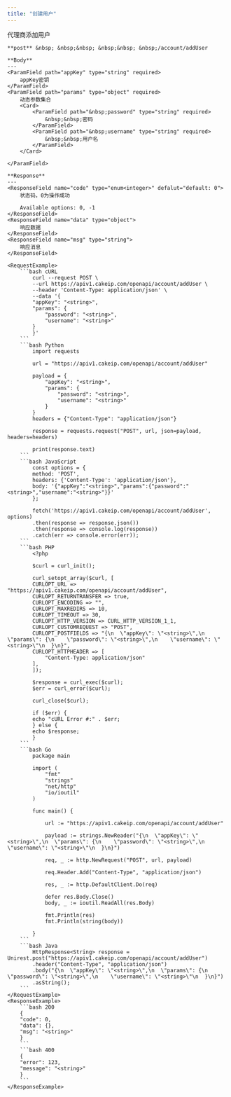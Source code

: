 ```yaml
---
title: "创建用户"
---
```


代理商添加用户

    **post** &nbsp; &nbsp;&nbsp; &nbsp;&nbsp; &nbsp;/account/addUser

    **Body**
    ---
    <ParamField path="appKey" type="string" required>
        appKey密钥
    </ParamField>
    <ParamField path="params" type="object" required>
        动态参数集合
        <Card>
            <ParamField path="&nbsp;password" type="string" required>
                &nbsp;&nbsp;密码
            </ParamField>
            <ParamField path="&nbsp;username" type="string" required>
                &nbsp;&nbsp;用户名
            </ParamField>
        </Card>
        
    </ParamField>

    **Response**
    ---
    <ResponseField name="code" type="enum<integer>" defalut="default: 0">
        状态码，0为操作成功

        Available options: 0, -1
    </ResponseField>
    <ResponseField name="data" type="object">
        响应数据
    </ResponseField>
    <ResponseField name="msg" type="string">
        响应消息
    </ResponseField>

    <RequestExample>
        ```bash cURL
            curl --request POST \
            --url https://apiv1.cakeip.com/openapi/account/addUser \
            --header 'Content-Type: application/json' \
            --data '{
            "appKey": "<string>",
            "params": {
                "password": "<string>",
                "username": "<string>"
            }
            }'
        ```
        ```bash Python
            import requests

            url = "https://apiv1.cakeip.com/openapi/account/addUser"

            payload = {
                "appKey": "<string>",
                "params": {
                    "password": "<string>",
                    "username": "<string>"
                }
            }
            headers = {"Content-Type": "application/json"}

            response = requests.request("POST", url, json=payload, headers=headers)

            print(response.text)
        ```
        ```bash JavaScript
            const options = {
            method: 'POST',
            headers: {'Content-Type': 'application/json'},
            body: '{"appKey":"<string>","params":{"password":"<string>","username":"<string>"}}'
            };

            fetch('https://apiv1.cakeip.com/openapi/account/addUser', options)
            .then(response => response.json())
            .then(response => console.log(response))
            .catch(err => console.error(err));
        ```
        ```bash PHP
            <?php

            $curl = curl_init();

            curl_setopt_array($curl, [
            CURLOPT_URL => "https://apiv1.cakeip.com/openapi/account/addUser",
            CURLOPT_RETURNTRANSFER => true,
            CURLOPT_ENCODING => "",
            CURLOPT_MAXREDIRS => 10,
            CURLOPT_TIMEOUT => 30,
            CURLOPT_HTTP_VERSION => CURL_HTTP_VERSION_1_1,
            CURLOPT_CUSTOMREQUEST => "POST",
            CURLOPT_POSTFIELDS => "{\n  \"appKey\": \"<string>\",\n  \"params\": {\n    \"password\": \"<string>\",\n    \"username\": \"<string>\"\n  }\n}",
            CURLOPT_HTTPHEADER => [
                "Content-Type: application/json"
            ],
            ]);

            $response = curl_exec($curl);
            $err = curl_error($curl);

            curl_close($curl);

            if ($err) {
            echo "cURL Error #:" . $err;
            } else {
            echo $response;
            }
        ```
        ```bash Go
            package main

            import (
                "fmt"
                "strings"
                "net/http"
                "io/ioutil"
            )

            func main() {

                url := "https://apiv1.cakeip.com/openapi/account/addUser"

                payload := strings.NewReader("{\n  \"appKey\": \"<string>\",\n  \"params\": {\n    \"password\": \"<string>\",\n    \"username\": \"<string>\"\n  }\n}")

                req, _ := http.NewRequest("POST", url, payload)

                req.Header.Add("Content-Type", "application/json")

                res, _ := http.DefaultClient.Do(req)

                defer res.Body.Close()
                body, _ := ioutil.ReadAll(res.Body)

                fmt.Println(res)
                fmt.Println(string(body))

            }
        ```
        ```bash Java
            HttpResponse<String> response = Unirest.post("https://apiv1.cakeip.com/openapi/account/addUser")
            .header("Content-Type", "application/json")
            .body("{\n  \"appKey\": \"<string>\",\n  \"params\": {\n    \"password\": \"<string>\",\n    \"username\": \"<string>\"\n  }\n}")
            .asString();
        ```
    </RequestExample>
    <ResponseExample>
        ```bash 200
        {
        "code": 0,
        "data": {},
        "msg": "<string>"
        }
        ```
        ```bash 400
        {
        "error": 123,
        "message": "<string>"
        }
        ```
    </ResponseExample>